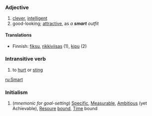 {{rfc}}
<!--removed the noun section...put it back if there really is one-->

===Adjective===
#[[clever]], [[intelligent]]
#good-looking; [[attractive]], as ''a '''smart''' outfit''

====Translations====
*Finnish: [[fiksu]], [[rikkiviisas]] (1), [[kipu]] (2)

===Intransitive verb===
#to [[hurt]] or [[sting]]

[[ru:Smart]]

===Initialism===
#(''mnemonic for goal-setting'') [[Specific]], [[Measurable]], [[Ambitious]] (yet Achievable), [[Resoure]] [[bound]], [[Time]] bound